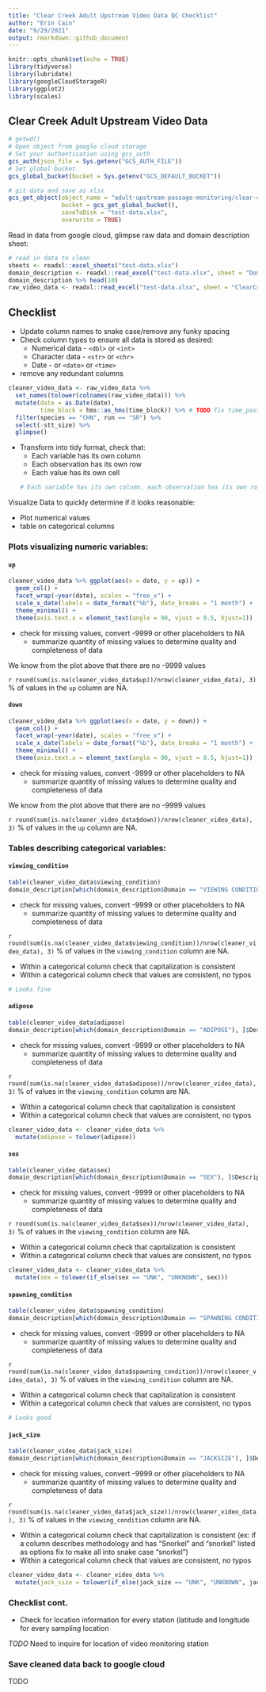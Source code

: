 ```yaml
---
title: "Clear Creek Adult Upstream Video Data QC Checklist"
author: "Erin Cain"
date: "9/29/2021"
output: rmarkdown::github_document
---
```


```r
knitr::opts_chunk$set(echo = TRUE)
library(tidyverse)
library(lubridate)
library(googleCloudStorageR)
library(ggplot2)
library(scales)
```

## Clear Creek Adult Upstream Video Data 
```r
# getwd()
# Open object from google cloud storage
# Set your authentication using gcs_auth
gcs_auth(json_file = Sys.getenv("GCS_AUTH_FILE"))
# Set global bucket 
gcs_global_bucket(bucket = Sys.getenv("GCS_DEFAULT_BUCKET"))

# git data and save as xlsx
gcs_get_object(object_name = "adult-upstream-passage-monitoring/clear-creek/ClearCreekVideoWeir_AdultRecruitment_2013-2020.xlsx",
               bucket = gcs_get_global_bucket(),
               saveToDisk = "test-data.xlsx",
               overwrite = TRUE)
```

Read in data from google cloud, glimpse raw data and domain description sheet: 
```r
# read in data to clean 
sheets <- readxl::excel_sheets("test-data.xlsx")
domain_description <- readxl::read_excel("test-data.xlsx", sheet = "Domain Description") 
domain_description %>% head(10)
raw_video_data <- readxl::read_excel("test-data.xlsx", sheet = "ClearCreekVideoWeir_AdultRecrui") %>% glimpse()
```

## Checklist

* Update column names to snake case/remove any funky spacing
* Check column types to ensure all data is stored as desired:
  * Numerical data - `<dbl>` or `<int>` 
  * Character data - `<str>` or `<chr>`
  * Date - <datetime> or `<date>` or `<time>`
* remove any redundant columns

```r
cleaner_video_data <- raw_video_data %>% 
  set_names(tolower(colnames(raw_video_data))) %>%
  mutate(date = as.Date(date),
         time_block = hms::as_hms(time_block)) %>% # TODO fix time_passed 
  filter(species == "CHN", run == "SR") %>%
  select(-stt_size) %>% 
  glimpse() 
```
* Transform into tidy format, check that:
  * Each variable has its own column 
  * Each observation has its own row 
  * Each value has its own cell
```r
# Each variable has its own column, each observation has its own row (an observation is count in time period), and each value has its own cell 
```

Visualize Data to quickly determine if it looks reasonable: 

* Plot numerical values
* table on categorical columns

### Plots visualizing numeric variables: {.tabset}

#### `up`
```r
cleaner_video_data %>% ggplot(aes(x = date, y = up)) + 
  geom_col() + 
  facet_wrap(~year(date), scales = "free_x") + 
  scale_x_date(labels = date_format("%b"), date_breaks = "1 month") + 
  theme_minimal() + 
  theme(axis.text.x = element_text(angle = 90, vjust = 0.5, hjust=1))
```

* check for missing values, convert -9999 or other placeholders to NA 
  * summarize quantity of missing values to determine quality and completeness of data
  
We know from the plot above that there are no -9999 values

`r round(sum(is.na(cleaner_video_data$up))/nrow(cleaner_video_data), 3)` % of values in the `up` column are NA. 

#### `down` 
```r
cleaner_video_data %>% ggplot(aes(x = date, y = down)) + 
  geom_col() + 
  facet_wrap(~year(date), scales = "free_x") + 
  scale_x_date(labels = date_format("%b"), date_breaks = "1 month") + 
  theme_minimal() + 
  theme(axis.text.x = element_text(angle = 90, vjust = 0.5, hjust=1))
```

* check for missing values, convert -9999 or other placeholders to NA 
  * summarize quantity of missing values to determine quality and completeness of data
  
We know from the plot above that there are no -9999 values

`r round(sum(is.na(cleaner_video_data$down))/nrow(cleaner_video_data), 3)` % of values in the `up` column are NA. 

### Tables describing categorical variables: {.tabset}

#### `viewing_condition`
```r
table(cleaner_video_data$viewing_condition)
domain_description[which(domain_description$Domain == "VIEWING CONDITION"), ]$Description
```

* check for missing values, convert -9999 or other placeholders to NA 
  * summarize quantity of missing values to determine quality and completeness of data
  
`r round(sum(is.na(cleaner_video_data$viewing_condition))/nrow(cleaner_video_data), 3)` % of values in the `viewing_condition` column are NA. 

* Within a categorical column check that capitalization is consistent 
* Within a categorical column check that values are consistent, no typos
```r
# Looks fine
```

#### `adipose`
```r
table(cleaner_video_data$adipose)
domain_description[which(domain_description$Domain == "ADIPOSE"), ]$Description
```

* check for missing values, convert -9999 or other placeholders to NA 
  * summarize quantity of missing values to determine quality and completeness of data
  
`r round(sum(is.na(cleaner_video_data$adipose))/nrow(cleaner_video_data), 3)` % of values in the `viewing_condition` column are NA. 

* Within a categorical column check that capitalization is consistent 
* Within a categorical column check that values are consistent, no typos
```r
cleaner_video_data <- cleaner_video_data %>% 
  mutate(adipose = tolower(adipose)) 
```

#### `sex`
```r
table(cleaner_video_data$sex)
domain_description[which(domain_description$Domain == "SEX"), ]$Description
```

* check for missing values, convert -9999 or other placeholders to NA 
  * summarize quantity of missing values to determine quality and completeness of data
  
`r round(sum(is.na(cleaner_video_data$sex))/nrow(cleaner_video_data), 3)` % of values in the `viewing_condition` column are NA.   

* Within a categorical column check that capitalization is consistent 
* Within a categorical column check that values are consistent, no typos
```r
cleaner_video_data <- cleaner_video_data %>% 
  mutate(sex = tolower(if_else(sex == "UNK", "UNKNOWN", sex))) 
```

#### `spawning_condition`
```r
table(cleaner_video_data$spawning_condition)
domain_description[which(domain_description$Domain == "SPAWNING CONDITION"), ]$Description
```

* check for missing values, convert -9999 or other placeholders to NA 
  * summarize quantity of missing values to determine quality and completeness of data
  
`r round(sum(is.na(cleaner_video_data$spawning_condition))/nrow(cleaner_video_data), 3)` % of values in the `viewing_condition` column are NA. 

* Within a categorical column check that capitalization is consistent 
* Within a categorical column check that values are consistent, no typos
```r
# Looks good
```

#### `jack_size`
```r
table(cleaner_video_data$jack_size)
domain_description[which(domain_description$Domain == "JACKSIZE"), ]$Description
```

* check for missing values, convert -9999 or other placeholders to NA 
  * summarize quantity of missing values to determine quality and completeness of data
  
`r round(sum(is.na(cleaner_video_data$jack_size))/nrow(cleaner_video_data), 3)` % of values in the `viewing_condition` column are NA. 

* Within a categorical column check that capitalization is consistent (ex: if a column describes methodology and has “Snorkel” and “snorkel” listed as options fix to make all into snake case “snorkel”)
* Within a categorical column check that values are consistent, no typos
```r
cleaner_video_data <- cleaner_video_data %>% 
  mutate(jack_size = tolower(if_else(jack_size == "UNK", "UNKNOWN", jack_size))) 
```

### Checklist cont. 

* Check for location information for every station (latitude and longitude for every sampling location

*TODO* Need to inquire for location of video monitoring station 

### Save cleaned data back to google cloud 

TODO 